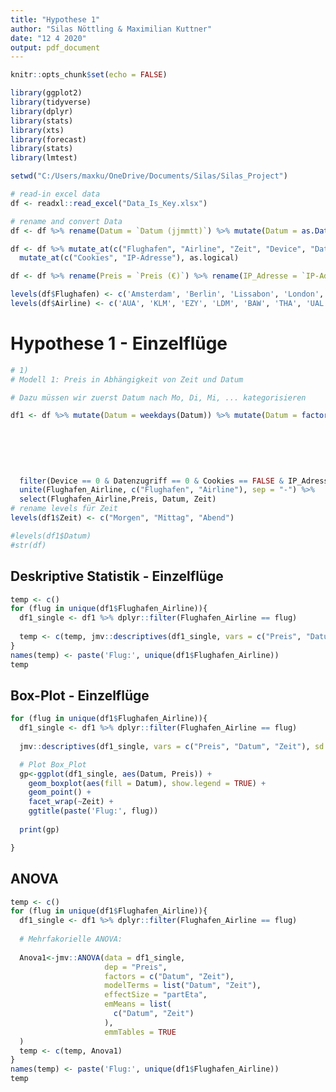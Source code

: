 ```yaml
---
title: "Hypothese 1"
author: "Silas Nöttling & Maximilian Kuttner"
date: "12 4 2020"
output: pdf_document
---
```


```r
knitr::opts_chunk$set(echo = FALSE)
```

```r
library(ggplot2)
library(tidyverse)
library(dplyr)
library(stats)
library(xts)
library(forecast)
library(stats)
library(lmtest)
```

```r
setwd("C:/Users/maxku/OneDrive/Documents/Silas/Silas_Project")
```

```r
# read-in excel data
df <- readxl::read_excel("Data_Is_Key.xlsx")
```

```r
# rename and convert Data
df <- df %>% rename(Datum = `Datum (jjmmtt)`) %>% mutate(Datum = as.Date(Datum, format = "%y%m%d"))

df <- df %>% mutate_at(c("Flughafen", "Airline", "Zeit", "Device", "Datenzugriff"), as.factor) %>% 
  mutate_at(c("Cookies", "IP-Adresse"), as.logical)

df <- df %>% rename(Preis = `Preis (€)`) %>% rename(IP_Adresse = `IP-Adresse`)

levels(df$Flughafen) <- c('Amsterdam', 'Berlin', 'Lissabon', 'London', 'Bangkok', 'New York', 'Tokio')
levels(df$Airline) <- c('AUA', 'KLM', 'EZY', 'LDM', 'BAW', 'THA', 'UAL', 'ANA')

```

# Hypothese 1 - Einzelflüge
```r
# 1)
# Modell 1: Preis in Abhängigkeit von Zeit und Datum

# Dazu müssen wir zuerst Datum nach Mo, Di, Mi, ... kategorisieren

df1 <- df %>% mutate(Datum = weekdays(Datum)) %>% mutate(Datum = factor(Datum, levels = c("Montag",
                                                                                          "Dienstag",
                                                                                          "Mittwoch",
                                                                                          "Donnerstag",
                                                                                          "Freitag",
                                                                                          "Samstag",
                                                                                          "Sonntag"))) %>%
  filter(Device == 0 & Datenzugriff == 0 & Cookies == FALSE & IP_Adresse == FALSE) %>% 
  unite(Flughafen_Airline, c("Flughafen", "Airline"), sep = "-") %>% 
  select(Flughafen_Airline,Preis, Datum, Zeit) 
# rename levels für Zeit
levels(df1$Zeit) <- c("Morgen", "Mittag", "Abend")

#levels(df1$Datum)
#str(df)
```

## Deskriptive Statistik - Einzelflüge
````r
temp <- c()
for (flug in unique(df1$Flughafen_Airline)){
  df1_single <- df1 %>% dplyr::filter(Flughafen_Airline == flug)
  
  temp <- c(temp, jmv::descriptives(df1_single, vars = c("Preis", "Datum", "Zeit"), sd = TRUE, missing = TRUE, freq = TRUE))
}
names(temp) <- paste('Flug:', unique(df1$Flughafen_Airline))
temp
````


## Box-Plot - Einzelflüge
````r

for (flug in unique(df1$Flughafen_Airline)){
  df1_single <- df1 %>% dplyr::filter(Flughafen_Airline == flug)
  
  jmv::descriptives(df1_single, vars = c("Preis", "Datum", "Zeit"), sd = TRUE, missing = TRUE, freq = TRUE)

  # Plot Box_Plot
  gp<-ggplot(df1_single, aes(Datum, Preis)) +
    geom_boxplot(aes(fill = Datum), show.legend = TRUE) +
    geom_point() +
    facet_wrap(~Zeit) +
    ggtitle(paste('Flug:', flug))
  
  print(gp)

}

````

## ANOVA
````r
temp <- c()
for (flug in unique(df1$Flughafen_Airline)){
  df1_single <- df1 %>% dplyr::filter(Flughafen_Airline == flug)
  
  # Mehrfakorielle ANOVA:
  
  Anova1<-jmv::ANOVA(data = df1_single, 
                     dep = "Preis",
                     factors = c("Datum", "Zeit"),
                     modelTerms = list("Datum", "Zeit"),
                     effectSize = "partEta",
                     emMeans = list(
                       c("Datum", "Zeit")
                     ),
                     emmTables = TRUE
  )
  temp <- c(temp, Anova1)
}
names(temp) <- paste('Flug:', unique(df1$Flughafen_Airline))
temp
````
